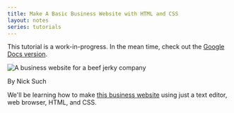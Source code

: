 ```yaml
---
title: Make A Basic Business Website with HTML and CSS
layout: notes
series: tutorials
---
```


This tutorial is a work-in-progress. In the mean time, check out the [Google Docs version](https://docs.google.com/document/d/1TOuXlaAo-9bJNwu7ZvBSP4KJKfguGXraTivp9xVCUyg/edit?usp=sharing).

![A business website for a beef jerky company](../src/images/tutorials/business-website/jerky_site.png)

By Nick Such

We'll be learning how to make [this business website](http://ainc.github.io/basicweb-crash/) using just a text editor, web browser, HTML, and CSS.

